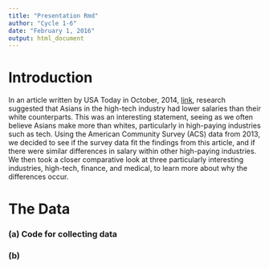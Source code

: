 ```yaml
---
title: "Presentation Rmd"
author: "Cycle 1-6"
date: "February 1, 2016"
output: html_document
---
```

# Introduction
In an article written by USA Today in October, 2014, [link](http://www.usatoday.com/story/tech/2014/10/09/high-tech-pay-gap-hispanics-asians-african-americans/16606121/), research suggested that Asians in the high-tech industry had lower salaries than their white counterparts. This was an interesting statement, seeing as we often believe Asians make more than whites, particularly in high-paying industries such as tech. Using the American Community Survey (ACS) data from 2013, we decided to see if the survey data fit the findings from this article, and if there were similar differences in salary within other high-paying industries. We then took a closer comparative look at three particularly interesting industries, high-tech, finance, and medical, to learn more about why the differences occur.
  
# The Data
### (a) Code for collecting data
### (b) 